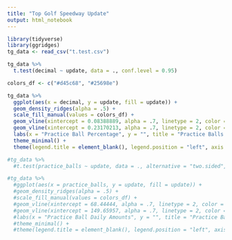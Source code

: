 ---
title: "Top Golf Speedway Update"
output: html_notebook
---

```{r}
library(tidyverse)
library(ggridges)
tg_data <- read_csv("t.test.csv")

tg_data %>% 
  t.test(decimal ~ update, data = ., conf.level = 0.95)

colors_df <- c("#d45c68", "#25698e")

tg_data %>%
  ggplot(aes(x = decimal, y = update, fill = update)) +
  geom_density_ridges(alpha = .5) +
  scale_fill_manual(values = colors_df) +
  geom_vline(xintercept = 0.08388889, alpha = .7, linetype = 2, color = "#d45c68" ) +
  geom_vline(xintercept = 0.23170213, alpha = .7, linetype = 2, color = "#25698e" ) +
  labs(x = "Practice Ball Percentage", y = "", title = "Practice Balls: Pre- vs. Post- Speedway Update", subtitle = "Density Plot") +
  theme_minimal() +
  theme(legend.title = element_blank(), legend.position = "left", axis.text.y = element_blank()) #, axis.title.x = element_text(face = "bold"))

#tg_data %>% 
  #t.test(practice_balls ~ update, data = ., alternative = "two.sided", conf.level = 0.95)

#tg_data %>%
  #ggplot(aes(x = practice_balls, y = update, fill = update)) +
  #geom_density_ridges(alpha = .5) +
  #scale_fill_manual(values = colors_df) +
  #geom_vline(xintercept = 68.44444, alpha = .7, linetype = 2, color = "#d45c68" ) +
  #geom_vline(xintercept = 149.65957, alpha = .7, linetype = 2, color = "#25698e" ) +
  #labs(x = "Practice Ball Daily Amounts", y = "", title = "Practice Balls: Pre- vs. Post- Speedway Update") +
  #theme_minimal() +
  #theme(legend.title = element_blank(), legend.position = "left", axis.text.y = element_blank(), axis.title.x = element_text(face = "bold"))

```

